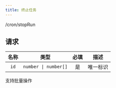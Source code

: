 ```yaml
---
title: 终止任务
---
```


<POST>/cron/stopRun</POST>

## 请求

<APITable>

| 名称 | 类型 | 必填 | 描述 |
| :-: | :-: | :-: | --- |
| `id` | `number \| number[]` | 是 | 唯一标识 |

</APITable>

支持批量操作
